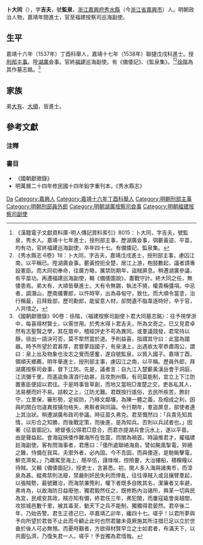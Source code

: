 {{明清人物信息框
| 姓名 = 卜大同
| 原名 =
| 圖片名稱= 
| 圖片大小 = 220px
| 圖片說明 = 
| 最高職務 = 福建按察司巡海副使
| 國家 = 大明
| 爵位 =
| 籍貫 = [[浙江承宣布政使司|浙江承宣布政使司]][[嘉興府|嘉興府]][[秀水縣|秀水縣]]
| 族裔 = 漢族
| 旗籍 = 
| 字號 = 字吉夫，號監泉
| 諡號 = 
| 出生日期 = [[正德_(明朝)|正德]]四年（1509年）
| 出生地點 = [[浙江|浙江]][[秀水縣|秀水縣]]
| 逝世日期 = [[嘉靖|嘉靖]]三十四年（1555年）
| 逝世地點 = [[福建|福建]]
| 墓葬 =
| 配偶 =
| 親屬 = （弟）[[卜大有|卜大有]]、[[卜大順|卜大順]]
| 出身 = 
*嘉靖十六年丁酉科舉人
*嘉靖十七年戊戌科同進士出身
| 經歷 = 
| 著作 =
*《備倭圖記》4卷
*《征苗圖記》1卷
*《備倭記》2卷
*《監泉集》
}}

'''卜大同'''（{{bd|1509年||1555年||Bu卜}}），字'''吉夫'''，號'''監泉'''，[[浙江|浙江]][[嘉興府|嘉興府]][[秀水縣|秀水縣]]（今[[浙江省|浙江省]][[嘉興市|嘉興市]]）人。明朝政治人物，嘉靖年間進士，官至福建按察司巡海副使。

==生平==
嘉靖十六年（1537年）丁酉科舉人，嘉靖十七年（1538年）聯捷戊戌科進士。授[[刑部|刑部]][[主事|主事]]。陞[[湖廣|湖廣]]僉事。官終[[福建|福建]]巡海副使。有《備倭記》、《監泉集》。<ref>《漢籍電子文獻資料庫-明人傳記資料索引》8015：卜大同，字吉夫，號監泉，秀水人。嘉靖十七年進士，授刑部主事，歷湖廣僉事，弭蘄黃盜、平苗，均有功，官終福建巡海副使，卒年四十七。有備倭記、監泉集。</ref><ref>《秀水縣志·6卷》18：卜大同，字吉夫，嘉靖戊戌進士，授刑部主事，慮囚江南，以平稱已。陞湖廣僉事。蘄黃控扼全楚，居江上游，枹鼓數起，議者請專設憲臣。而大同初奉命，往廣方略，厲禁防期年，盜賊屏息。稍遷湖廣參議，有平苗功。再遷福建巡海副使，輯《備倭圖說》，畫戰守計。終大同之任，無倭患焉。弟大有、大順皆舉進士。大有令無錫，執法不撓，權貴稱彊項。中忌者，調潛山，歷南儀曹郎，以忤時宰，出為尋甸守，致仕。而大順令當塗，治行稱最，召拜銓部，歷司勳郎，能留意人材，卻問遺不脂韋逐時好，卒于官，人共惜之。</ref>[[徐階|徐階]]為其作墓志銘。<ref>《國朝獻徵錄》90卷：徐階，〈福建按察司副使卜君大同墓志銘〉：往予視學浙中，每喜得材賢士，以需世用。於秀水得卜君吉夫，所為文奇之。巳又見君卓然有志聖賢之學，其在眾中，稽經評史不苟為異同。或羣議競發，君常持以靜，徐出一語決可否，莫不犂然當於道。予則益喜，指謂其守曰：此當為國器。時予所望於君甚厚，君嘗夢詣國子，有泉湧上，出遇故太宰恭肅周公，謂曰：泉上出及物象也汝志之覺而感奮，遂自號監泉，以貲入國子。嘉靖丁酉，領順天鄉薦，明年舉進士，授刑部主事，慮囚江之南，以平稱。歷員外郎，拜湖廣按察司僉事，督下江防。先是，議者言：自九江入楚蘄黃漢岳會于洞庭，江流彌千里，而遙盜負濤浪行劫甚，且攻剽州縣，有司莫能制，宜立上下江防置憲臣便詔以君往。于是時事皆草創，而地又當皖□淮楚之交，吏各私其人，法易梗而奸不易。詰較之上，江防尤難。君既按行謠俗，去民所疾苦，飾封守，立里保，審形勢，定經防，乃移文鄰壤，為陳一體之義，及相成之利，因與約關白勿違異按捕勿格失，弗察者與同論。令行期年，羣盜屏息，部使者連上其治狀。稍遷湖廣布政司參議。時征苗久弗克。君至慨然曰：「兵貴先知其情，以形合之知勝，而後戰定策，而後進，是為知兵。否則以兵試者也。」因著《征苗圖記》。總督張公得君□意合，而君亦提湖兵會沅水上，遂以平苗。由是聲益起。會海寇挾倭作難海所在皆震，而閩為禍首。時論推君才，擢福建廵海副使。客有問海事者，君應曰：「倭所處聯絡海島，譬如飈風掣電，猝絕之難，恃備在我耳。夫禦外者，必內固。今不吾固，而與倭逐，是馳飈擊電，鮮克濟矣。」乃趣駕至海上，簡卒伍，謹烽堠，控險要，大治樓船，積糗糧以待賊。又輯《備倭圖記》，授吏士，言甚悉。初，閩人多入海與諸夷市，而漳泉為甚。縱弗禁則法廢，禁嚴則奸民失利而倖亂，往往導賊入或且攘臂羣起，以張賊勢，最號難治，而海禁兼筦利，權下者既多自敗其名，潔廉者又率避，弗肯為，以故海防日益廢弛，獨君毅然任之，既修飭內治諸所，興革一切與民為宜，民咸安其政，賊亦知有備，終君任三年，弗犯閩，而屢寇甌會吳越間，攻掠城邑數千里，被其毒至，動天下之兵不能制，獨獨得君晏然。君卒後二年，乃始告警。君生正德己巳，卒嘉靖乙卯年，纔四十七。嗟乎！以君所夢與予向所望於君皆不止此而今顧止此何也然君雖未竟厥施其所注措巳足以立於世垂於後人可必無憾。而憂時艱者，方欲得材賢早立之士如君者，布滿天下，以共圖弘濟，乃復失君一人。嗟乎！予豈獨為君惜哉。</ref>

==家族==
弟[[卜大有|大有]]、[[卜大順|大順]]，皆進士。

==參考文獻==
===注釋===
{{reflist}}

===書目===
*《國朝獻徵錄》
*明萬曆二十四年修民國十四年鉛字重刊本，《秀水縣志》

{{嘉靖十七年戊戌科殿試金榜}}

{{Authority control}}
{{DEFAULTSORT:Bu卜}}
[[Category:卜姓|Da]]
[[Category:嘉興人|Category:嘉興人]]
[[Category:嘉靖十六年丁酉科舉人|Category:嘉靖十六年丁酉科舉人]]
[[Category:明朝刑部主事|Category:明朝刑部主事]]
[[Category:明朝刑部員外郎|Category:明朝刑部員外郎]]
[[Category:明朝湖廣按察司僉事|Category:明朝湖廣按察司僉事]]
[[Category:明朝福建按察司副使|Category:明朝福建按察司副使]]